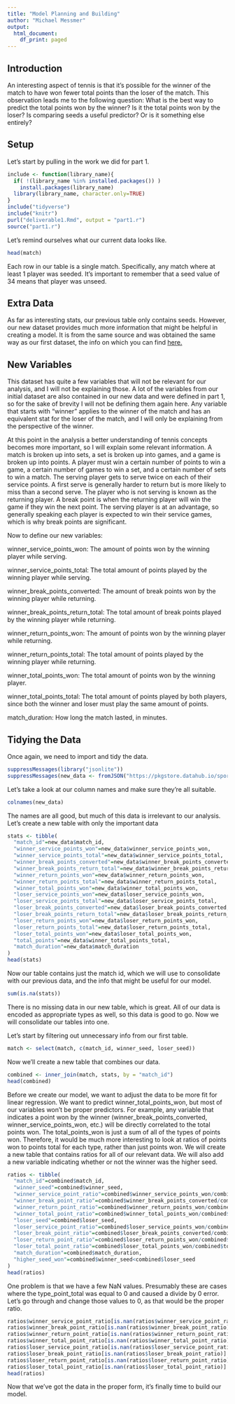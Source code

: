 ```yaml
---
title: "Model Planning and Building"
author: "Michael Messmer"
output:
  html_document:
    df_print: paged
---
```


## Introduction

An interesting aspect of tennis is that it's possible for the winner of the match to have won fewer total points than the loser of the match. This observation leads me to the following question: What is the best way to predict the total points won by the winner? Is it the total points won by the loser? Is comparing seeds a useful predictor? Or is it something else entirely?

## Setup

Let's start by pulling in the work we did for part 1.

```r
include <- function(library_name){
  if( !(library_name %in% installed.packages()) )
    install.packages(library_name) 
  library(library_name, character.only=TRUE)
}
include("tidyverse")
include("knitr")
purl("deliverable1.Rmd", output = "part1.r")
source("part1.r")
```

Let's remind ourselves what our current data looks like.

```r
head(match)
```

Each row in our table is a single match. Specifically, any match where at least 1 player was seeded. It's important to remember that a seed value of 34 means that player was unseed.

## Extra Data

As far as interesting stats, our previous table only contains seeds. However, our new dataset provides much more information that might be helpful in creating a model. It is from the same source and was obtained the same way as our first dataset, the info on which you can find <a href="deliverable1.html">here.</a>

## New Variables

This dataset has quite a few variables that will not be relevant for our analysis, and I will not be explaining those. A lot of the variables from our initial dataset are also contained in our new data and were defined in part 1, so for the sake of brevity I will not be defining them again here. Any variable that starts with "winner" applies to the winner of the match and has an equivalent stat for the loser of the match, and I will only be explaining from the perspective of the winner.

At this point in the analysis a better understanding of tennis concepts becomes more important, so I will explain some relevant information. A match is broken up into sets, a set is broken up into games, and a game is broken up into points. A player must win a certain number of points to win a game, a certain number of games to win a set, and a certain number of sets to win a match. The serving player gets to serve twice on each of their service points. A first serve is generally harder to return but is more likely to miss than a second serve. The player who is not serving is known as the returning player. A break point is when the returning player will win the game if they win the next point. The serving player is at an advantage, so generally speaking each player is expected to win their service games, which is why break points are significant.

Now to define our new variables:

winner_service_points_won: The amount of points won by the winning player while serving.

winner_service_points_total: The total amount of points played by the winning player while serving.

winner_break_points_converted: The amount of break points won by the winning player while returning.

winner_break_points_return_total: The total amount of break points played by the winning player while returning.

winner_return_points_won: The amount of points won by the winning player while returning.

winner_return_points_total: The total amount of points played by the winning player while returning.

winner_total_points_won: The total amount of points won by the winning player.

winner_total_points_total: The total amount of points played by both players, since both the winner and loser must play the same amount of points.

match_duration: How long the match lasted, in minutes.

## Tidying the Data

Once again, we need to import and tidy the data.

```r
suppressMessages(library("jsonlite"))
suppressMessages(new_data <- fromJSON("https://pkgstore.datahub.io/sports-data/atp-world-tour-tennis-data/match_stats_2017_unindexed_json/data/2bdd108bc9cefe392847ac8cf111adc0/match_stats_2017_unindexed_json.json"))
```

Let's take a look at our column names and make sure they're all suitable.

```r
colnames(new_data)
```

The names are all good, but much of this data is irrelevant to our analysis. Let's create a new table with only the important data

```r
stats <- tibble(
  "match_id"=new_data$match_id,
  "winner_service_points_won"=new_data$winner_service_points_won,
  "winner_service_points_total"=new_data$winner_service_points_total,
  "winner_break_points_converted"=new_data$winner_break_points_converted,
  "winner_break_points_return_total"=new_data$winner_break_points_return_total,
  "winner_return_points_won"=new_data$winner_return_points_won,
  "winner_return_points_total"=new_data$winner_return_points_total,
  "winner_total_points_won"=new_data$winner_total_points_won,
  "loser_service_points_won"=new_data$loser_service_points_won,
  "loser_service_points_total"=new_data$loser_service_points_total,
  "loser_break_points_converted"=new_data$loser_break_points_converted,
  "loser_break_points_return_total"=new_data$loser_break_points_return_total,
  "loser_return_points_won"=new_data$loser_return_points_won,
  "loser_return_points_total"=new_data$loser_return_points_total,
  "loser_total_points_won"=new_data$loser_total_points_won,
  "total_points"=new_data$winner_total_points_total,
  "match_duration"=new_data$match_duration
)
head(stats)
```

Now our table contains just the match id, which we will use to consolidate with our previous data, and the info that might be useful for our model.

```r
sum(is.na(stats))
```

There is no missing data in our new table, which is great. All of our data is encoded as appropriate types as well, so this data is good to go. Now we will consolidate our tables into one.

Let's start by filtering out unnecessary info from our first table.

```r
match <- select(match, c(match_id, winner_seed, loser_seed))
```

Now we'll create a new table that combines our data.

```r
combined <- inner_join(match, stats, by = "match_id")
head(combined)
```

Before we create our model, we want to adjust the data to be more fit for linear regression. We want to predict winner_total_points_won, but most of our variables won't be proper predictors. For example, any variable that indicates a point won by the winner (winner_break_points_converted, winner_service_points_won, etc.) will be directly correlated to the total points won. The total_points_won is just a sum of all of the types of points won. Therefore, it would be much more interesting to look at ratios of points won to points total for each type, rather than just points won. We will create a new table that contains ratios for all of our relevant data. We will also add a new variable indicating whether or not the winner was the higher seed.

```r
ratios <- tibble(
  "match_id"=combined$match_id,
  "winner_seed"=combined$winner_seed,
  "winner_service_point_ratio"=combined$winner_service_points_won/combined$winner_service_points_total,
  "winner_break_point_ratio"=combined$winner_break_points_converted/combined$winner_break_points_return_total,
  "winner_return_point_ratio"=combined$winner_return_points_won/combined$winner_return_points_total,
  "winner_total_point_ratio"=combined$winner_total_points_won/combined$total_points,
  "loser_seed"=combined$loser_seed,
  "loser_service_point_ratio"=combined$loser_service_points_won/combined$loser_service_points_total,
  "loser_break_point_ratio"=combined$loser_break_points_converted/combined$loser_break_points_return_total,
  "loser_return_point_ratio"=combined$loser_return_points_won/combined$loser_return_points_total,
  "loser_total_point_ratio"=combined$loser_total_points_won/combined$total_points,
  "match_duration"=combined$match_duration,
  "higher_seed_won"=combined$winner_seed<combined$loser_seed
)
head(ratios)
```

One problem is that we have a few NaN values. Presumably these are cases where the type_point_total was equal to 0 and caused a divide by 0 error. Let's go through and change those values to 0, as that would be the proper ratio.

```r
ratios$winner_service_point_ratio[is.nan(ratios$winner_service_point_ratio)] <- 0
ratios$winner_break_point_ratio[is.nan(ratios$winner_break_point_ratio)] <- 0
ratios$winner_return_point_ratio[is.nan(ratios$winner_return_point_ratio)] <- 0
ratios$winner_total_point_ratio[is.nan(ratios$winner_total_point_ratio)] <- 0
ratios$loser_service_point_ratio[is.nan(ratios$loser_service_point_ratio)] <- 0
ratios$loser_break_point_ratio[is.nan(ratios$loser_break_point_ratio)] <- 0
ratios$loser_return_point_ratio[is.nan(ratios$loser_return_point_ratio)] <- 0
ratios$loser_total_point_ratio[is.nan(ratios$loser_total_point_ratio)] <- 0
head(ratios)
```

Now that we've got the data in the proper form, it's finally time to build our model.
